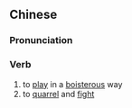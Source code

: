 ==Chinese==
{{zh-forms|s=打闹}}

===Pronunciation===
{{zh-pron
|m=dǎnào
|c=daa2 naau6
|cat=v
}}

===Verb===
{{zh-verb}}

# to [[play]] in a [[boisterous]] way
# to [[quarrel]] and [[fight]]